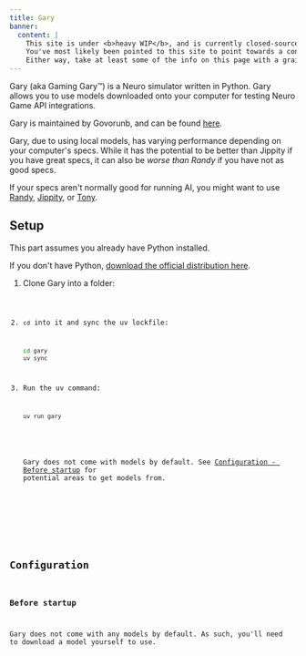 ```yaml
---
title: Gary
banner:
  content: |
    This site is under <b>heavy WIP</b>, and is currently closed-source.
    You've most likely been pointed to this site to point towards a concept, or something.
    Either way, take at least some of the info on this page with a grain of salt, and also don't expect much info since it's very incomplete on content.
---
```



Gary (aka Gaming Gary™️) is a Neuro simulator written in Python. Gary allows you to use models downloaded onto your computer for testing Neuro Game API integrations.

Gary is maintained by Govorunb, and can be found [here](https://github.com/Govorunb/gary).

<Aside type="caution">

Gary, due to using local models, has varying performance depending on your computer's specs.
While it has the potential to be better than Jippity if you have great specs, it can also be _worse than Randy_ if you have not as good specs.

If your specs aren't normally good for running AI, you might want to use [Randy](/sim/randy), [Jippity](/sim/jippity), or [Tony](/sim/tony).

</Aside>

## Setup

<Aside>

This part assumes you already have Python installed.

If you don't have Python, [download the official distribution here](https://python.org/download).

</Aside>

<Steps>

1. Clone Gary into a folder:

   <Code code="git clone https://github.com/Govorunb/gary" lang="sh" />

2. `cd` into it and sync the uv lockfile:
   ```sh
   cd gary
   uv sync
   ```
3. Run the uv command:

   ```sh
   uv run gary
   ```

   <Aside type="caution">

   Gary does not come with models by default. See [Configuration - Before startup](#Before%20startup) for potential areas to get models from.

   </Aside>

</Steps>

## Configuration

### Before startup

Gary does not come with any models by default. As such, you'll need to download a model yourself to use.
